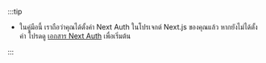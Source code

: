 :::tip

- ในคู่มือนี้ เราถือว่าคุณได้ตั้งค่า Next Auth ในโปรเจกต์ Next.js ของคุณแล้ว หากยังไม่ได้ตั้งค่า โปรดดู [เอกสาร Next Auth](https://next-auth.js.org/getting-started/introduction) เพื่อเริ่มต้น

:::
